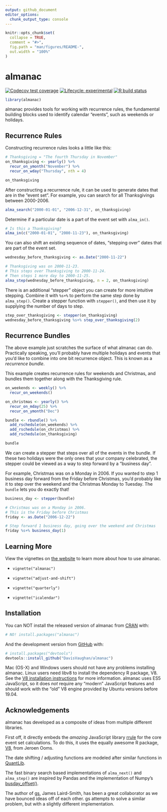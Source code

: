 ```yaml
---
output: github_document
editor_options: 
  chunk_output_type: console
---
```


<!-- README.md is generated from README.Rmd. Please edit that file -->

```r
knitr::opts_chunk$set(
  collapse = TRUE,
  comment = "#>",
  fig.path = "man/figures/README-",
  out.width = "100%"
)
```


# almanac

<!-- badges: start -->
[![Codecov test coverage](https://codecov.io/gh/DavisVaughan/almanac/branch/master/graph/badge.svg)](https://codecov.io/gh/DavisVaughan/almanac?branch=master)
[![Lifecycle: experimental](https://img.shields.io/badge/lifecycle-experimental-orange.svg)](https://www.tidyverse.org/lifecycle/#experimental)
[![R build status](https://github.com/DavisVaughan/almanac/workflows/R-CMD-check/badge.svg)](https://github.com/DavisVaughan/almanac/actions)
<!-- badges: end -->

```r
library(almanac)
```

almanac provides tools for working with recurrence rules, the fundamental building blocks used to identify calendar "events", such as weekends or holidays.

## Recurrence Rules

Constructing recurrence rules looks a little like this:

```r
# Thanksgiving = "The fourth Thursday in November"
on_thanksgiving <- yearly() %>% 
  recur_on_ymonth("November") %>%
  recur_on_wday("Thursday", nth = 4)

on_thanksgiving
```

After constructing a recurrence rule, it can be used to generate dates that are in the "event set". For example, you can search for all Thanksgivings between 2000-2006.

```r
alma_search("2000-01-01", "2006-12-31", on_thanksgiving)
```

Determine if a particular date is a part of the event set with `alma_in()`.

```r
# Is this a Thanksgiving?
alma_in(c("2000-01-01", "2000-11-23"), on_thanksgiving)
```

You can also shift an existing sequence of dates, "stepping over" dates that are part of the event set.

```r
wednesday_before_thanksgiving <- as.Date("2000-11-22")

# Thanksgiving was on 2000-11-23.
# This steps over Thanksgiving to 2000-11-24.
# Then steps 1 more day to 2000-11-25.
alma_step(wednesday_before_thanksgiving, n = 2, on_thanksgiving)
```

There is an additional "stepper" object you can create for more intuitive stepping. Combine it with `%s+%` to perform the same step done by `alma_step()`. Create a stepper function with `stepper()`, and then use it by supplying the number of days to step.

```r
step_over_thanksgiving <- stepper(on_thanksgiving)
wednesday_before_thanksgiving %s+% step_over_thanksgiving(2)
```

## Recurrence Bundles

The above example just scratches the surface of what almanac can do. Practically speaking, you'll probably have multiple holidays and events that you'd like to combine into one bit recurrence object. This is known as a _recurrence bundle_.

This example creates recurrence rules for weekends and Christmas, and bundles them together along with the Thanksgiving rule.

```r
on_weekends <- weekly() %>%
  recur_on_weekends()

on_christmas <- yearly() %>%
  recur_on_mday(25) %>%
  recur_on_ymonth("Dec")

bundle <- rbundle() %>%
  add_rschedule(on_weekends) %>%
  add_rschedule(on_christmas) %>%
  add_rschedule(on_thanksgiving)

bundle
```

We can create a stepper that steps over all of the events in the bundle. If these two holidays were the only ones that your company celebrated, the stepper could be viewed as a way to step forward by a "business day".

For example, Christmas was on a Monday in 2006. If you wanted to step 1 business day forward from the Friday before Christmas, you'd probably like it to step over the weekend and the Christmas Monday to Tuesday. The `bundle` lets you do exactly that!

```r
business_day <- stepper(bundle)

# Christmas was on a Monday in 2006.
# This is the Friday before Christmas
friday <- as.Date("2006-12-22")

# Step forward 1 business day, going over the weekend and Christmas
friday %s+% business_day(1)
```

## Learning More

View the vignettes on [the website](https://davisvaughan.github.io/almanac/index.html) to learn more about how to use almanac.

- `vignette("almanac")`

- `vignette("adjust-and-shift")`

- `vignette("quarterly")`

- `vignette("icalendar")`

## Installation

You can NOT install the released version of almanac from [CRAN](https://CRAN.R-project.org) with:

``` r
# NO! install.packages("almanac")
```

And the development version from [GitHub](https://github.com/) with:

``` r
# install.packages("devtools")
devtools::install_github("DavisVaughan/almanac")
```

Mac (OS-X) and Windows users should not have any problems installing almanac. Linux users need libv8 to install the dependency R package, V8. See the [V8 installation instructions](https://github.com/jeroen/V8#debian--ubuntu) for more information. almanac uses ES5 JavaScript, so it does _not_ require any "modern" JavaScript features and should work with the "old" V8 engine provided by Ubuntu versions before 19.04.

## Acknowledgements

almanac has developed as a composite of ideas from multiple different libraries.

First off, it directly embeds the _amazing_ JavaScript library [rrule](https://github.com/jakubroztocil/rrule) for the core event set calculations. To do this, it uses the equally awesome R package, [V8](https://github.com/jeroen/V8), from Jeroen Ooms.

The date shifting / adjusting functions are modeled after similar functions in [QuantLib](https://github.com/lballabio/QuantLib).

The fast binary search based implementations of `alma_next()` and `alma_step()` are inspired by Pandas and the implementation of Numpy's [busday_offset()](https://docs.scipy.org/doc/numpy/reference/generated/numpy.busday_offset.html).

The author of [gs](https://github.com/jameslairdsmith/gs), James Laird-Smith, has been a great collaborator as we have bounced ideas off of each other. gs attempts to solve a similar problem, but with a slightly different implementation.
